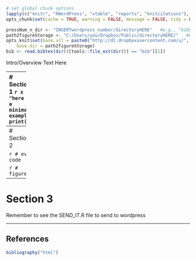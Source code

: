 ```r
# set global chunk options
lapply(c("knitr", "RWordPress", "xtable", "reports", "knitcitations"), require, character.only = T)
opts_chunk$set(cache = TRUE, warning = FALSE, message = FALSE, tidy = FALSE)

pressNum_n_dir <- "INSERTwordpress_number/directoryHERE"   #e.g., "61803503/wp/"
path2figureStorage <- "C:/Users/you/Dropbox/Public/directoryHERE/"   #e.g., "C:/Users/trinker/Dropbox/Public/wp/"
opts_knit$set(base.url = paste0("http://dl.dropboxusercontent.com/u/", pressNum_n_dir),
    base.dir = path2figureStorage)
bib <- read.bibtex(dir()[tools::file_ext(dir()) == "bib"][1])
```
Intro/Overview Text Here

-------
# Section 1
```r
x <- "here is a minimal example"
print(x)
```

-------
# Section 2

```r
# eval code
```

```r
# figures
```

-------
# Section 3

Remember to see the SEND_IT.R file to send to wordpress

------
## References
```r
bibliography("html") 
```
